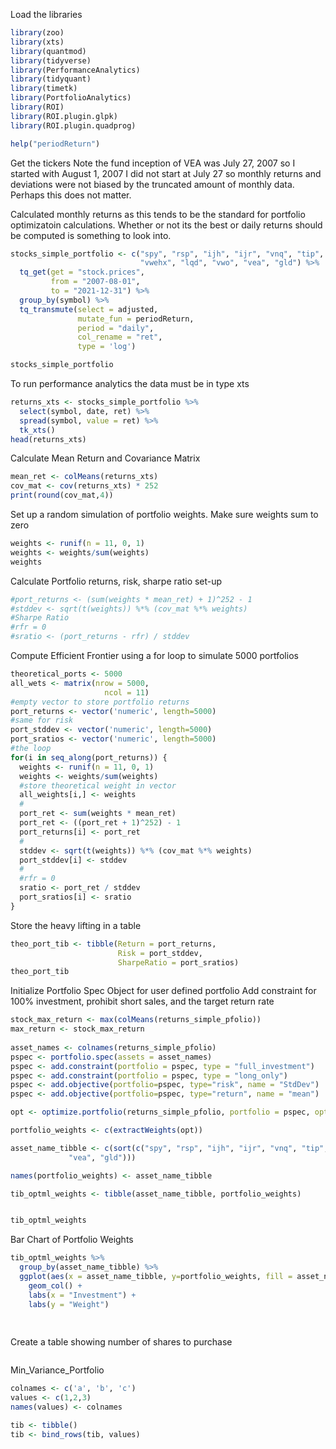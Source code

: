 Load the libraries
```r
library(zoo)
library(xts)
library(quantmod)
library(tidyverse)
library(PerformanceAnalytics)
library(tidyquant)
library(timetk)
library(PortfolioAnalytics)
library(ROI)
library(ROI.plugin.glpk)
library(ROI.plugin.quadprog)

help("periodReturn")
```
Get the tickers 
Note the fund inception of VEA was July 27, 2007 so I started with August 1, 2007
I did not start at July 27 so monthly returns and deviations were not biased 
by the truncated amount of monthly data. Perhaps this does not matter. 

Calculated monthly returns as this tends to be the standard for portfolio 
optimizatoin calculations. Whether or not its the best or daily returns should
be computed is something to look into. 
```r
stocks_simple_portfolio <- c("spy", "rsp", "ijh", "ijr", "vnq", "tip", 
                             "vwehx", "lqd", "vwo", "vea", "gld") %>% 
  tq_get(get = "stock.prices",
         from = "2007-08-01",
         to = "2021-12-31") %>% 
  group_by(symbol) %>% 
  tq_transmute(select = adjusted,
               mutate_fun = periodReturn,
               period = "daily",
               col_rename = "ret",
               type = 'log')

stocks_simple_portfolio
```
To run performance analytics the data must be in type xts
```r
returns_xts <- stocks_simple_portfolio %>% 
  select(symbol, date, ret) %>% 
  spread(symbol, value = ret) %>% 
  tk_xts()
head(returns_xts)
```
Calculate Mean Return and Covariance Matrix
```r
mean_ret <- colMeans(returns_xts)
cov_mat <- cov(returns_xts) * 252
print(round(cov_mat,4))
```
Set up a random simulation of portfolio weights.  Make sure weights sum to zero
```r
weights <- runif(n = 11, 0, 1)
weights <- weights/sum(weights)
weights

```
Calculate Portfolio returns, risk, sharpe ratio set-up 
```r
#port_returns <- (sum(weights * mean_ret) + 1)^252 - 1
#stddev <- sqrt(t(weights)) %*% (cov_mat %*% weights)
#Sharpe Ratio
#rfr = 0
#sratio <- (port_returns - rfr) / stddev
```
Compute Efficient Frontier using a for loop to simulate 5000 portfolios
```r
theoretical_ports <- 5000
all_wets <- matrix(nrow = 5000,
                     ncol = 11)
#empty vector to store portfolio returns
port_returns <- vector('numeric', length=5000)
#same for risk
port_stddev <- vector('numeric', length=5000)
port_sratios <- vector('numeric', length=5000)
#the loop 
for(i in seq_along(port_returns)) {
  weights <- runif(n = 11, 0, 1)
  weights <- weights/sum(weights)
  #store theoretical weight in vector
  all_weights[i,] <- weights
  #
  port_ret <- sum(weights * mean_ret) 
  port_ret <- ((port_ret + 1)^252) - 1
  port_returns[i] <- port_ret
  #
  stddev <- sqrt(t(weights)) %*% (cov_mat %*% weights)
  port_stddev[i] <- stddev
  #
  #rfr = 0
  sratio <- port_ret / stddev
  port_sratios[i] <- sratio
}
```
Store the heavy lifting in a table
```r
theo_port_tib <- tibble(Return = port_returns,
                        Risk = port_stddev,
                        SharpeRatio = port_sratios)
theo_port_tib 


```



Initialize Portfolio Spec Object for user defined portfolio
Add constraint for 100% investment, prohibit short sales, and the 
target return rate
```r
stock_max_return <- max(colMeans(returns_simple_pfolio))
max_return <- stock_max_return 
  
asset_names <- colnames(returns_simple_pfolio)
pspec <- portfolio.spec(assets = asset_names)
pspec <- add.constraint(portfolio = pspec, type = "full_investment")
pspec <- add.constraint(portfolio = pspec, type = "long_only")
pspec <- add.objective(portfolio=pspec, type="risk", name = "StdDev")
pspec <- add.objective(portfolio=pspec, type="return", name = "mean")

opt <- optimize.portfolio(returns_simple_pfolio, portfolio = pspec, optimize_method= "ROI", Sha)

portfolio_weights <- c(extractWeights(opt))

asset_name_tibble <- c(sort(c("spy", "rsp", "ijh", "ijr", "vnq", "tip", "vwehx", "lqd", "vwo",
             "vea", "gld")))

names(portfolio_weights) <- asset_name_tibble

tib_optml_weights <- tibble(asset_name_tibble, portfolio_weights)


tib_optml_weights

```
Bar Chart of Portfolio Weights
```r
tib_optml_weights %>% 
  group_by(asset_name_tibble) %>% 
  ggplot(aes(x = asset_name_tibble, y=portfolio_weights, fill = asset_name_tibble)) +
    geom_col() +
    labs(x = "Investment") +
    labs(y = "Weight")
    
  
```
Create a table showing number of shares to purchase
```r

```



Min_Variance_Portfolio
```r
colnames <- c('a', 'b', 'c')
values <- c(1,2,3)
names(values) <- colnames

tib <- tibble()
tib <- bind_rows(tib, values)


```


